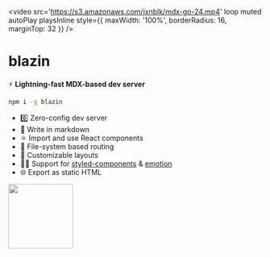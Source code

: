 
<video
  src='https://s3.amazonaws.com/jxnblk/mdx-go-24.mp4'
  loop
  muted
  autoPlay
  playsInline
  style={{
    maxWidth: '100%',
    borderRadius: 16,
    marginTop: 32
  }}
/>

# blazin

:zap: **Lightning-fast MDX-based dev server**


```sh
npm i -g blazin
```

- :zero: Zero-config dev server
- :memo: Write in markdown
- :atom_symbol: Import and use React components
- :file_folder: File-system based routing
- :triangular_ruler: Customizable layouts
- 👩‍🎤 Support for [styled-components][] & [emotion][]
- :globe_with_meridians: Export as static HTML

<div style={{ textAlign: 'center', padding: 128 }}>
  <img src='logo.png' width='128' height='128' />
</div>

[styled-components]: https://github.com/styled-components/styled-components
[emotion]: https://github.com/emotion-js/emotion
